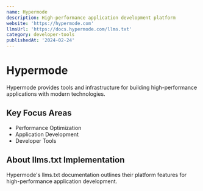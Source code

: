 ```yaml
---
name: Hypermode
description: High-performance application development platform
website: 'https://hypermode.com'
llmsUrl: 'https://docs.hypermode.com/llms.txt'
category: developer-tools
publishedAt: '2024-02-24'
---
```


# Hypermode

Hypermode provides tools and infrastructure for building high-performance applications with modern technologies.

## Key Focus Areas

- Performance Optimization
- Application Development
- Developer Tools

## About llms.txt Implementation

Hypermode's llms.txt documentation outlines their platform features for high-performance application development.
